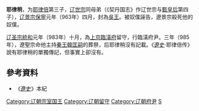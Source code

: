 '''耶律稍'''，为[[耶律倍|耶律倍]]第三子，[[辽世宗|辽世宗]]同母弟（《契丹国志》作辽世宗与[[甄皇后_(辽朝)|甄皇后]]第四子），[[辽景宗|辽景宗]][[保寧|保寧]]元年（963年）四月，封為[[吳王|吳王]]。被奴僕誣告，遼景宗殺死他的奴僕。

[[辽圣宗|辽圣宗]][[統和|統和]]元年（983年）十月，為[[上京臨潢府|上京臨潢府]]留守，行臨潢府尹。三年（985年），遼聖宗命他主持[[秦王|秦王]][[韓匡嗣|韓匡嗣]]的葬祭，后耶律稍沒有記載。《[[遼史|遼史]]·耶律倍传》說有耶律稍的單獨傳記，但事實上卻沒有。
== 參考資料 ==
*《[[遼史|遼史]]》本紀

{{DEFAULTSORT:Yelu耶律稍}}
[[Category:辽朝宗室国王|Category:辽朝宗室国王]]
[[Category:辽朝留守|Category:辽朝留守]]
[[Category:辽朝府尹|Category:辽朝府尹]]
[[Category:耶律氏|S]]